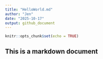 ```yaml
---
title: "HelloWorld.md"
author: "Jen"
date: "2025-10-17"
output: github_document
---
```


```r
knitr::opts_chunk$set(echo = TRUE)
```

## This is a markdown document

